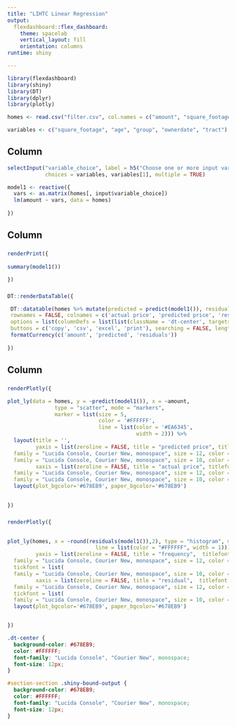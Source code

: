 ```yaml
---
title: "LIHTC Linear Regression"
output: 
  flexdashboard::flex_dashboard:
    theme: spacelab
    vertical_layout: fill
    orientation: columns
runtime: shiny

---
```


```r
library(flexdashboard)
library(shiny)
library(DT)
library(dplyr)
library(plotly)
```

```r
homes <- read.csv("filter.csv", col.names = c("amount", "square_footage", "age", "group", "ownerdate", "tract"))

variables <- c("square_footage", "age", "group", "ownerdate", "tract")
```

Column {.sidebar data-width=200}
-----------------------------------------------------------------

```r
selectInput("variable_choice", label = h5("Choose one or more input variables"), 
            choices = variables, variables[1], multiple = TRUE)
```


```r
model1 <- reactive({
  vars <- as.matrix(homes[, input$variable_choice])
  lm(amount ~ vars, data = homes)
  
})
```

Column {data-width=400}
-----------------------------------------------------------------------

###

```r
renderPrint({ 
   
summary(model1())

})
```

###

```r
DT::renderDataTable({

 DT::datatable(homes %>% mutate(predicted = predict(model1()), residuals = residuals(model1())) %>% select(amount, predicted, residuals), 
 rownames = FALSE, colnames = c('actual price', 'predicted price', 'residuals'), extensions = c('Buttons', 'Responsive'), 
 options = list(columnDefs = list(list(className = 'dt-center', targets = "_all")), dom = 'Blfrt', 
 buttons = c('copy', 'csv', 'excel', 'print'), searching = FALSE, lengthMenu = c(20, 100, 1000, nrow(homes)), scrollY = 300, scrollCollapse = TRUE)) %>% 
 formatCurrency(c('amount', 'predicted', 'residuals'))
 
})
```

Column {data-width=400}
-----------------------------------------------------------------------

###

```r
renderPlotly({

plot_ly(data = homes, y = ~predict(model1()), x = ~amount,
               type = "scatter", mode = "markers",
               marker = list(size = 5,
                             color = '#FFFFFF',
                             line = list(color = '#EA6345', 
                                         width = 2))) %>% 
  layout(title = '',
         yaxis = list(zeroline = FALSE, title = "predicted price", titlefont = list(
  family = "Lucida Console, Courier New, monospace", size = 12, color = "#FFFFFF"), tickfont = list(
  family = "Lucida Console, Courier New, monospace", size = 10, color = "#FFFFFF"), color =  "white", size = 2),
         xaxis = list(zeroline = FALSE, title = "actual price", titlefont = list(
  family = "Lucida Console, Courier New, monospace", size = 12, color = "#FFFFFF"), tickfont = list(
  family = "Lucida Console, Courier New, monospace", size = 10, color = "#FFFFFF"), color =  "white", size = 7)) %>%
  layout(plot_bgcolor='#678EB9', paper_bgcolor='#678EB9')

  
})
```

###

```r
renderPlotly({
  

plot_ly(homes, x = ~round(residuals(model1()),2), type = "histogram", marker = list(color = "#EA6345",
                            line = list(color = "#FFFFFF", width = 1))) %>%   layout(title = '',
         yaxis = list(zeroline = FALSE, title = "frequency",  titlefont = list(
  family = "Lucida Console, Courier New, monospace", size = 12, color = "#FFFFFF"), 
  tickfont = list(
  family = "Lucida Console, Courier New, monospace", size = 10, color = "#FFFFFF"), color =  "white"),
         xaxis = list(zeroline = FALSE, title = "residual",  titlefont = list(
  family = "Lucida Console, Courier New, monospace", size = 12, color = "#FFFFFF"), 
  tickfont = list(
  family = "Lucida Console, Courier New, monospace", size = 10, color = "#FFFFFF"), color =  "white")) %>%
  layout(plot_bgcolor='#678EB9', paper_bgcolor='#678EB9')


})
```


```css
.dt-center {
  background-color: #678EB9;
  color: #FFFFFF;
  font-family: "Lucida Console", "Courier New", monospace; 
  font-size: 12px;
}

#section-section .shiny-bound-output {
  background-color: #678EB9;
  color: #FFFFFF;
  font-family: "Lucida Console", "Courier New", monospace; 
  font-size: 12px;
}
```